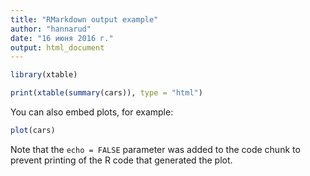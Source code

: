 ```yaml
---
title: "RMarkdown output example"
author: "hannarud"
date: "16 июня 2016 г."
output: html_document
---
```


```r
library(xtable)
```


```r
print(xtable(summary(cars)), type = "html")
```

You can also embed plots, for example:

```r
plot(cars)
```

Note that the `echo = FALSE` parameter was added to the code chunk to prevent printing of the R code that generated the plot.
